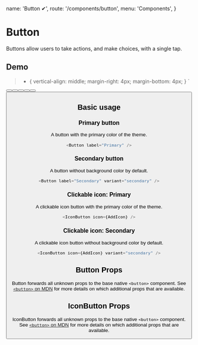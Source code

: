   name: 'Button ✔',
  route: '/components/button',
  menu: 'Components',
}



# Button

Buttons allow users to take actions, and make choices, with a single tap.

## Demo

  > * {
    vertical-align: middle;
    margin-right: 4px;
    margin-bottom: 4px;
  }
`

<Wrapper>
  <Button label="Primary" />
  <Button label="Primary" icon={AddIcon} />
  <Button label="Secondary" variant="secondary" />
  <Button label="Secondary" variant="secondary" icon={AddIcon} />
  <Button label="Secondary" variant="secondary" accent={true} />
  <Button label="Secondary" variant="secondary" icon={AddIcon} accent={true} />
  <IconButton icon={AddIcon} />
  <IconButton icon={AddIcon} variant="secondary" />
  <IconButton icon={AddIcon} variant="secondary" accent={true} />
</Wrapper>

## Basic usage

### Primary button

A button with the primary color of the theme.

```typescript type=live
<Button label="Primary" />
```

### Secondary button

A button without background color by default.

```typescript type=live
<Button label="Secondary" variant="secondary" />
```

### Clickable icon: Primary

A clickable icon button with the primary color of the theme.

```typescript type=live
<IconButton icon={AddIcon} />
```

### Clickable icon: Secondary

A clickable icon button without background color by default.

```typescript type=live
<IconButton icon={AddIcon} variant="secondary" />
```

## Button Props

Button forwards all unknown props to the base native `<button>` component. See
[`<button>` on MDN](https://developer.mozilla.org/en-US/docs/Web/HTML/Element/button) for more
details on which additional props that are available.

<Props of="Button" />

## IconButton Props

IconButton forwards all unknown props to the base native `<button>` component. See
[`<button>` on MDN](https://developer.mozilla.org/en-US/docs/Web/HTML/Element/button) for more
details on which additional props that are available.

<Props of="IconButton" />
